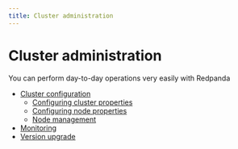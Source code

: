 ```yaml
---
title: Cluster administration
---
```


# Cluster administration

You can perform day-to-day operations very easily with Redpanda

- [Cluster configuration](./configuration)
    - [Configuring cluster properties](./cluster-property-configuration)
    - [Configuring node properties](./node-property-configuration)
    - [Node management](./node-management)
- [Monitoring](./monitoring)
- [Version upgrade](./version-upgrade)